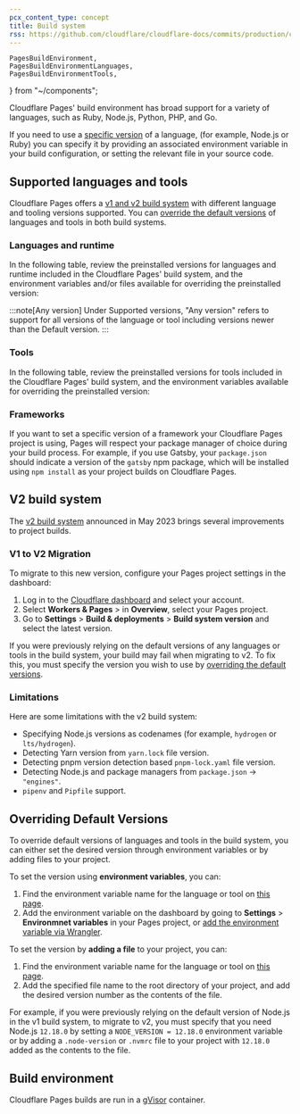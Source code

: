 ```yaml
---
pcx_content_type: concept
title: Build system
rss: https://github.com/cloudflare/cloudflare-docs/commits/production/content/pages/_partials/_platform-language-support-and-tools.atom
---
```


	PagesBuildEnvironment,
	PagesBuildEnvironmentLanguages,
	PagesBuildEnvironmentTools,
} from "~/components";

Cloudflare Pages' build environment has broad support for a variety of languages, such as Ruby, Node.js, Python, PHP, and Go.

If you need to use a [specific version](/pages/configuration/build-system/#overriding-default-versions) of a language, (for example, Node.js or Ruby) you can specify it by providing an associated environment variable in your build configuration, or setting the relevant file in your source code.

## Supported languages and tools

Cloudflare Pages offers a [v1 and v2 build system](/pages/configuration/build-system/#v2-build-system) with different language and tooling versions supported. You can [override the default versions](/pages/configuration/build-system/#overriding-default-versions) of languages and tools in both build systems.

### Languages and runtime

In the following table, review the preinstalled versions for languages and runtime included in the Cloudflare Pages' build system, and the environment variables and/or files available for overriding the preinstalled version:

<PagesBuildEnvironmentLanguages />

:::note[Any version]
Under Supported versions, "Any version" refers to support for all versions of the language or tool including versions newer than the Default version.
:::

### Tools

In the following table, review the preinstalled versions for tools included in the Cloudflare Pages' build system, and the environment variables available for overriding the preinstalled version:

<PagesBuildEnvironmentTools />

### Frameworks

If you want to set a specific version of a framework your Cloudflare Pages project is using, Pages will respect your package manager of choice during your build process. For example, if you use Gatsby, your `package.json` should indicate a version of the `gatsby` npm package, which will be installed using `npm install` as your project builds on Cloudflare Pages.

## V2 build system

The [v2 build system](https://blog.cloudflare.com/moderizing-cloudflare-pages-builds-toolbox/) announced in May 2023 brings several improvements to project builds.

### V1 to V2 Migration

To migrate to this new version, configure your Pages project settings in the dashboard:

1. Log in to the [Cloudflare dashboard](https://dash.cloudflare.com) and select your account.
2. Select **Workers & Pages** > in **Overview**, select your Pages project.
3. Go to **Settings** > **Build & deployments** > **Build system version** and select the latest version.

If you were previously relying on the default versions of any languages or tools in the build system, your build may fail when migrating to v2. To fix this, you must specify the version you wish to use by [overriding the default versions](/pages/configuration/build-system/#overriding-default-versions).

### Limitations

Here are some limitations with the v2 build system:

- Specifying Node.js versions as codenames (for example, `hydrogen` or `lts/hydrogen`).
- Detecting Yarn version from `yarn.lock` file version.
- Detecting pnpm version detection based `pnpm-lock.yaml` file version.
- Detecting Node.js and package managers from `package.json` -> `"engines"`.
- `pipenv` and `Pipfile` support.

## Overriding Default Versions

To override default versions of languages and tools in the build system, you can either set the desired version through environment variables or by adding files to your project.

To set the version using **environment variables**, you can:

1. Find the environment variable name for the language or tool on [this page](/pages/configuration/build-system/#supported-languages-and-tools).
2. Add the environment variable on the dashboard by going to **Settings** > **Environmnet variables** in your Pages project, or [add the environment variable via Wrangler](/workers/configuration/environment-variables/#add-environment-variables-via-wrangler).

To set the version by **adding a file** to your project, you can:

1. Find the environment variable name for the language or tool on [this page](/pages/configuration/build-system/#supported-languages-and-tools).
2. Add the specified file name to the root directory of your project, and add the desired version number as the contents of the file.

For example, if you were previously relying on the default version of Node.js in the v1 build system, to migrate to v2, you must specify that you need Node.js `12.18.0` by setting a `NODE_VERSION = 12.18.0` environment variable or by adding a `.node-version` or `.nvmrc` file to your project with `12.18.0` added as the contents to the file.

## Build environment

Cloudflare Pages builds are run in a [gVisor](https://gvisor.dev/docs/) container.

<PagesBuildEnvironment />
